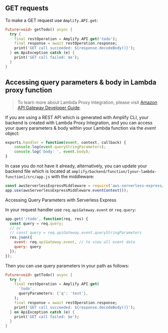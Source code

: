 ## GET requests

To make a GET request use `Amplify.API.get`:

```dart
Future<void> getTodo() async {
  try {
    final restOperation = Amplify.API.get('todo');
    final response = await restOperation.response;
    print('GET call succeeded: ${response.decodeBody()}');
  } on ApiException catch (e) {
    print('GET call failed: $e');
  }
}
```

## Accessing query parameters & body in Lambda proxy function

> To learn more about Lambda Proxy Integration, please visit [Amazon API Gateway Developer Guide](https://docs.aws.amazon.com/apigateway/latest/developerguide/api-gateway-create-api-as-simple-proxy-for-lambda.html).

If you are using a REST API which is generated with Amplify CLI, your backend is created with Lambda Proxy Integration, and you can access your query parameters & body within your Lambda function via the *event* object:

```javascript
exports.handler = function(event, context, callback) {
    console.log(event.queryStringParameters);
    console.log('body: ', event.body);
}
```

In case you do not have it already, alternatively, you can update your backend file which is located at `amplify/backend/function/[your-lambda-function]/src/app.js` with the middleware:

```javascript
const awsServerlessExpressMiddleware = require('aws-serverless-express/middleware');
app.use(awsServerlessExpressMiddleware.eventContext());
```

Accessing Query Parameters with Serverless Express

In your request handler use `req.apiGateway.event` or `req.query`:

```javascript
app.get('/todo', function(req, res) {
  const query = req.query;
  // or
  // const query = req.apiGateway.event.queryStringParameters
  res.json({
    event: req.apiGateway.event, // to view all event data
    query: query
  });
});
```

Then you can use query parameters in your path as follows:

```dart
Future<void> getTodo() async {
  try {
    final restOperation = Amplify.API.get(
      'todo',
      queryParameters: {'q': 'test'},
    );
    final response = await restOperation.response;
    print('GET call succeeded: ${response.decodeBody()}');
  } on ApiException catch (e) {
    print('GET call failed: $e');
  }
}
```

